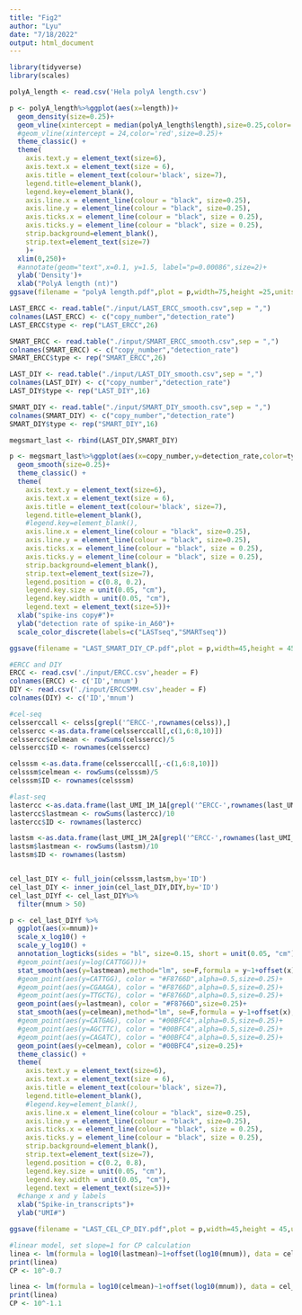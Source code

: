 ```yaml
---
title: "Fig2"
author: "Lyu"
date: "7/18/2022"
output: html_document
---
```

```r
library(tidyverse)
library(scales)
```

```r
polyA_length <- read.csv('Hela polyA length.csv')

p <- polyA_length%>%ggplot(aes(x=length))+
  geom_density(size=0.25)+
  geom_vline(xintercept = median(polyA_length$length),size=0.25,color='red')+
  #geom_vline(xintercept = 24,color='red',size=0.25)+
  theme_classic() +
  theme(
    axis.text.y = element_text(size=6),
    axis.text.x = element_text(size = 6),
    axis.title = element_text(colour='black', size=7),
    legend.title=element_blank(),
    legend.key=element_blank(),
    axis.line.x = element_line(colour = "black", size=0.25),
    axis.line.y = element_line(colour = "black", size=0.25),
    axis.ticks.x = element_line(colour = "black", size = 0.25),
    axis.ticks.y = element_line(colour = "black", size = 0.25),
    strip.background=element_blank(),
    strip.text=element_text(size=7)
    )+
  xlim(0,250)+
  #annotate(geom="text",x=0.1, y=1.5, label="p=0.00086",size=2)+
  ylab('Density')+
  xlab("PolyA length (nt)")
ggsave(filename = "polyA length.pdf",plot = p,width=75,height =25,units = "mm", dpi = 300)
```

```r

LAST_ERCC <- read.table("./input/LAST_ERCC_smooth.csv",sep = ",")
colnames(LAST_ERCC) <- c("copy_number","detection_rate")
LAST_ERCC$type <- rep("LAST_ERCC",26)

SMART_ERCC <- read.table("./input/SMART_ERCC_smooth.csv",sep = ",")
colnames(SMART_ERCC) <- c("copy_number","detection_rate")
SMART_ERCC$type <- rep("SMART_ERCC",26)

LAST_DIY <- read.table("./input/LAST_DIY_smooth.csv",sep = ",")
colnames(LAST_DIY) <- c("copy_number","detection_rate")
LAST_DIY$type <- rep("LAST_DIY",16)

SMART_DIY <- read.table("./input/SMART_DIY_smooth.csv",sep = ",")
colnames(SMART_DIY) <- c("copy_number","detection_rate")
SMART_DIY$type <- rep("SMART_DIY",16)

megsmart_last <- rbind(LAST_DIY,SMART_DIY)

p <- megsmart_last%>%ggplot(aes(x=copy_number,y=detection_rate,color=type))+
  geom_smooth(size=0.25)+
  theme_classic() +
  theme(
    axis.text.y = element_text(size=6),
    axis.text.x = element_text(size = 6),
    axis.title = element_text(colour='black', size=7),
    legend.title=element_blank(),
    #legend.key=element_blank(),
    axis.line.x = element_line(colour = "black", size=0.25),
    axis.line.y = element_line(colour = "black", size=0.25),
    axis.ticks.x = element_line(colour = "black", size = 0.25),
    axis.ticks.y = element_line(colour = "black", size = 0.25),
    strip.background=element_blank(),
    strip.text=element_text(size=7),
    legend.position = c(0.8, 0.2),
    legend.key.size = unit(0.05, "cm"),
    legend.key.width = unit(0.05, "cm"),
    legend.text = element_text(size=5))+
  xlab("spike-ins copy#")+
  ylab("detection rate of spike-in_A60")+
  scale_color_discrete(labels=c("LASTseq","SMARTseq"))

ggsave(filename = "LAST_SMART_DIY_CP.pdf",plot = p,width=45,height = 45,units = "mm", dpi = 300)

```

```r
#ERCC and DIY
ERCC <- read.csv('./input/ERCC.csv',header = F)
colnames(ERCC) <- c('ID','mnum')
DIY <- read.csv('./input/ERCCSMM.csv',header = F)
colnames(DIY) <- c('ID','mnum')

#cel-seq
celsserccall <- celss[grepl('^ERCC-',rownames(celss)),]
celssercc <-as.data.frame(celsserccall[,c(1,6:8,10)]) 
celssercc$celmean <- rowSums(celssercc)/5
celssercc$ID <- rownames(celssercc)

celsssm <-as.data.frame(celsserccall[,-c(1,6:8,10)]) 
celsssm$celmean <- rowSums(celsssm)/5
celsssm$ID <- rownames(celsssm)

#last-seq
lastercc <-as.data.frame(last_UMI_1M_1A[grepl('^ERCC-',rownames(last_UMI_1M_1A)),]) 
lastercc$lastmean <- rowSums(lastercc)/10
lastercc$ID <- rownames(lastercc)

lastsm <-as.data.frame(last_UMI_1M_2A[grepl('^ERCC-',rownames(last_UMI_1M_2A)),]) 
lastsm$lastmean <- rowSums(lastsm)/10
lastsm$ID <- rownames(lastsm)


cel_last_DIY <- full_join(celsssm,lastsm,by='ID')
cel_last_DIY <- inner_join(cel_last_DIY,DIY,by='ID')
cel_last_DIYf <- cel_last_DIY%>%
  filter(mnum > 50)

p <- cel_last_DIYf %>%
  ggplot(aes(x=mnum))+
  scale_x_log10() +
  scale_y_log10() +
  annotation_logticks(sides = "bl", size=0.15, short = unit(0.05, "cm"), mid = unit(0.1, "cm"), long = unit(0.15, "cm")) +
  #geom_point(aes(y=log(CATTGG)))+
  stat_smooth(aes(y=lastmean),method="lm", se=F,formula = y~1+offset(x), color= "#F8766D",size=0.25)+
  #geom_point(aes(y=CATTGG), color = "#F8766D",alpha=0.5,size=0.25)+
  #geom_point(aes(y=CGAAGA), color = "#F8766D",alpha=0.5,size=0.25)+
  #geom_point(aes(y=TTGCTG), color = "#F8766D",alpha=0.5,size=0.25)+
  geom_point(aes(y=lastmean), color = "#F8766D",size=0.25)+
  stat_smooth(aes(y=celmean),method="lm", se=F,formula = y~1+offset(x), color= "#00BFC4",size=0.25)+
  #geom_point(aes(y=CATGAG), color = "#00BFC4",alpha=0.5,size=0.25)+
  #geom_point(aes(y=AGCTTC), color = "#00BFC4",alpha=0.5,size=0.25)+
  #geom_point(aes(y=CAGATC), color = "#00BFC4",alpha=0.5,size=0.25)+
  geom_point(aes(y=celmean), color = "#00BFC4",size=0.25)+
  theme_classic() +
  theme(
    axis.text.y = element_text(size=6),
    axis.text.x = element_text(size = 6),
    axis.title = element_text(colour='black', size=7),
    legend.title=element_blank(),
    #legend.key=element_blank(),
    axis.line.x = element_line(colour = "black", size=0.25),
    axis.line.y = element_line(colour = "black", size=0.25),
    axis.ticks.x = element_line(colour = "black", size = 0.25),
    axis.ticks.y = element_line(colour = "black", size = 0.25),
    strip.background=element_blank(),
    strip.text=element_text(size=7),
    legend.position = c(0.2, 0.8),
    legend.key.size = unit(0.05, "cm"),
    legend.key.width = unit(0.05, "cm"),
    legend.text = element_text(size=5))+
  #change x and y labels
  xlab("Spike-in_transcripts")+  
  ylab("UMI#")

ggsave(filename = "LAST_CEL_CP_DIY.pdf",plot = p,width=45,height = 45,units = "mm", dpi = 300)

#linear model, set slope=1 for CP calculation
linea <- lm(formula = log10(lastmean)~1+offset(log10(mnum)), data = cel_last_DIYf)
print(linea)
CP <- 10^-0.7

linea <- lm(formula = log10(celmean)~1+offset(log10(mnum)), data = cel_last_DIYf)
print(linea)
CP <- 10^-1.1
```

